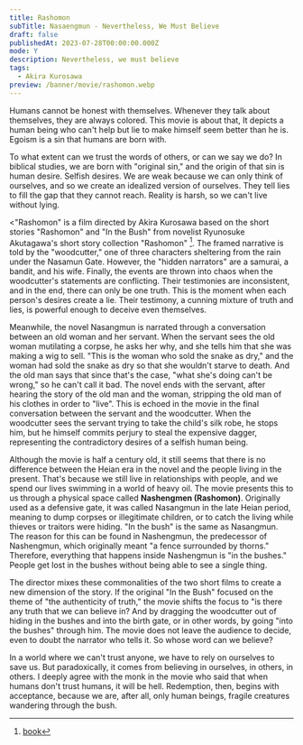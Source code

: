 ```yaml
---
title: Rashomon
subTitle: Nasaengmun - Nevertheless, We Must Believe
draft: false
publishedAt: 2023-07-28T00:00:00.000Z
mode: Y
description: Nevertheless, we must believe
tags:
  - Akira Kurosawa
preview: /banner/movie/rashomon.webp
---
```


<Callout reference="Akira Kurosawa">
  Humans cannot be honest with themselves. Whenever they talk about themselves, they are always colored. This movie is about that,
  It depicts a human being who can't help but lie to make himself seem better than he is.
  Egoism is a sin that humans are born with.
</Callout>

To what extent can we trust the words of others, or can we say we do? In biblical studies, we are born with "original sin," and the origin of that sin is human desire.
Selfish desires. We are weak because we can only think of ourselves, and so we create an idealized version of ourselves. They tell lies to fill the gap that they cannot reach. Reality is harsh, so we can't live without lying.

\<"Rashomon" is a film directed by Akira Kurosawa based on the short stories "Rashomon" and "In the Bush" from novelist Ryunosuke Akutagawa's short story collection "Rashomon" [^aladin-book].
The framed narrative is told by the "woodcutter," one of three characters sheltering from the rain under the Nasamun Gate. However, the "hidden narrators" are a samurai, a bandit, and his wife. Finally, the events are thrown into chaos when the woodcutter's statements are conflicting.
Their testimonies are inconsistent, and in the end, there can only be one truth. This is the moment when each person's desires create a lie. Their testimony, a cunning mixture of truth and lies, is powerful enough to deceive even themselves.

Meanwhile, the novel Nasangmun is narrated through a conversation between an old woman and her servant. When the servant sees the old woman mutilating a corpse, he asks her why, and she tells him that she was making a wig to sell. "This is the woman who sold the snake as dry," and the woman had sold the snake as dry so that she wouldn't starve to death.
And the old man says that since that's the case, "what she's doing can't be wrong," so he can't call it bad. The novel ends with the servant, after hearing the story of the old man and the woman, stripping the old man of his clothes in order to "live".
This is echoed in the movie in the final conversation between the servant and the woodcutter. When the woodcutter sees the servant trying to take the child's silk robe, he stops him, but he himself commits perjury to steal the expensive dagger, representing the contradictory desires of a selfish human being.

Although the movie is half a century old, it still seems that there is no difference between the Heian era in the novel and the people living in the present. That's because we still live in relationships with people, and we spend our lives swimming in a world of heavy oil.
The movie presents this to us through a physical space called <strong>Nashengmen (Rashomon)</strong>. Originally used as a defensive gate, it was called Nasangmun in the late Heian period, meaning to dump corpses or illegitimate children, or to catch the living while thieves or traitors were hiding. "In the bush" is the same as Nasangmun.
The reason for this can be found in Nashengmun, the predecessor of Nashengmun, which originally meant "a fence surrounded by thorns." Therefore, everything that happens inside Nashengmun is "in the bushes." People get lost in the bushes without being able to see a single thing.

The director mixes these commonalities of the two short films to create a new dimension of the story. If the original "In the Bush" focused on the theme of "the authenticity of truth," the movie shifts the focus to "is there any truth that we can believe in?
And by dragging the woodcutter out of hiding in the bushes and into the birth gate, or in other words, by going "into the bushes" through him.
The movie does not leave the audience to decide, even to doubt the narrator who tells it. So whose word can we believe?

In a world where we can't trust anyone, we have to rely on ourselves to save us. But paradoxically, it comes from believing in ourselves, in others, in others.
I deeply agree with the monk in the movie who said that when humans don't trust humans, it will be hell. Redemption, then, begins with acceptance, because we are, after all, only human beings, fragile creatures wandering through the bush.

[^aladin-book]: [book](https://www.aladin.co.kr/shop/wproduct.aspx?ItemId=65957590)
